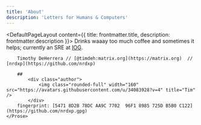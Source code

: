 ```yaml
---
title: 'About'
description: 'Letters for Humans & Computers'
---
```


<DefaultPageLayout content={{ title: frontmatter.title, description: frontmatter.description }}>
    <Prose>
        Drinks waaay too much coffee and sometimes it helps; currently an SRE at [IOG](https://iog.io).

        Timothy DeHerrera // [@timdeh:matrix.org](https://matrix.org)  // [nrdxp](https://github.com/nrdxp)

        ##
            <div class="author">
                <img class="rounded-full" width="160" src="https://avatars.githubusercontent.com/u/34083928?v=4" title="Tim" />
            </div>
        fingerprint: [5471 8D2B 78DC AA9C 7702  96F1 8985 725D B5B0 C122](https://github.com/nrdxp.gpg)
    </Prose>
</DefaultPageLayout>
